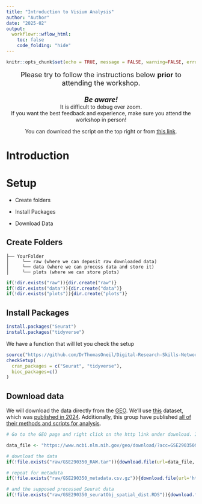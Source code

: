 ```yaml
---
title: "Introduction to Visium Analysis"
author: "Author"
date: "2025-02" 
output:
  workflowr::wflow_html:
    toc: false
    code_folding: "hide"
---
```

 
```r
knitr::opts_chunk$set(echo = TRUE, message = FALSE, warning=FALSE, error=FALSE)
```

<div style = "text-align: center">

<read-time><span style="font-size: 1.3em">Please try to follow the instructions below **prior** to attending the workshop.<br><br><i>**Be aware!**</i></span><br> It is difficult to debug over zoom. <br>If you want the best feedback and experience, make sure you attend the workshop in person!</read-time>

You can download the script on the top right or from [this link](https://github.com/DrThomasOneil/digital-research-skills-network/blob/master/analysis/202504.Rmd).
 
</div><wimr>


# Introduction

# Setup{.tabset .tabset-fade}

- Create folders

- Install Packages

- Download Data

## Create Folders

```text
├── YourFolder
│     └── raw (where we can deposit raw downloaded data)
│     └── data (where we can process data and store it)
│     └── plots (where we can store plots)
```

```r
if(!dir.exists("raw")){dir.create("raw")}
if(!dir.exists("data")){dir.create("data")}
if(!dir.exists("plots")){dir.create("plots")}
```

## Install Packages

```r
install.packages("Seurat")
install.packages("tidyverse")
```

We have a function that will let you check the setup
```r
source("https://github.com/DrThomasOneil/Digital-Research-Skills-Network/raw/refs/heads/main/docs/adit/checksetup.R")
checkSetup(
  cran_packages = c("Seurat", "tidyverse"), 
  bioc_packages=c() 
)
```


## Download data

We will download the data directly from the [GEO](https://www.ncbi.nlm.nih.gov/geo/). We'll use [this](https://www.ncbi.nlm.nih.gov/geo/query/acc.cgi?acc=GSE290350) dataset, which was [published in 2024](https://pmc.ncbi.nlm.nih.gov/articles/PMC11646855/). Additionally, this group have published [all of their methods and scripts for analysis](https://github.com/vildeka/Spatial_DMPA?tab=readme-ov-file).

```r
# Go to the GEO page and right click on the http link under download. It should look like this

data_file <- "https://www.ncbi.nlm.nih.gov/geo/download/?acc=GSE290350&format=file"

# download the data
if(!file.exists("raw/GSE290350_RAW.tar")){download.file(url=data_file, destfile = "raw/GSE290350_RAW.tar", method='curl')}

# repeat for metadata
if(!file.exists("raw/GSE290350_metadata.csv.gz")){download.file(url='https://www.ncbi.nlm.nih.gov/geo/download/?acc=GSE290350&format=file&file=GSE290350%5Fmetadata%2Ecsv%2Egz', destfile = "raw/GSE290350_metadata.csv.gz", method='curl')}

# and the supposed processed Seurat data
if(!file.exists("raw/GSE290350_seuratObj_spatial_dist.RDS")){download.file(url="https://www.ncbi.nlm.nih.gov/geo/download/?acc=GSE290350&format=file&file=GSE290350%5FseuratObj%5Fspatial%5Fdist%2ERDS", destfile = "raw/GSE290350_seuratObj_spatial_dist.RDS", method='curl')}


```



</div>




